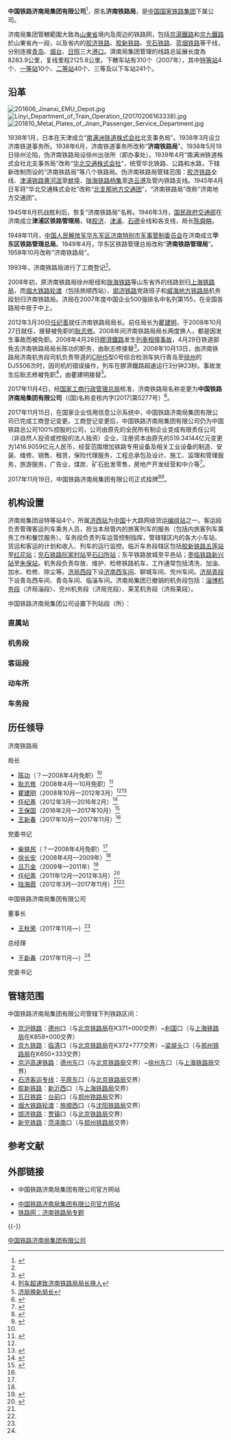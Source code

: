 {{Infobox company
| name = 中国铁路济南局集团有限公司
| name_en = 
| company_logo = [[File:China_Railways.svg|60px]]]]
| company_type = 国有独资企业
| image = 
| image_size = 
| image_caption = 
| other_name = 
| local_code_name = CN
| local_code = 91370000163070951G
| industry = 铁路运输
| foundation = 2017年
| founder = 
| location = [[山东省|山东省]][[济南市|济南市]][[天桥区|天桥区]]站前路2号
| area_served = [[山东省|山东省]]大部
| key_people = 董事长：[[王秋荣|王秋荣]]<br>总经理：[[王新春|王新春]]
| products = 
| services = 铁路客运、铁路货运
| owner = [[中国国家铁路集团|中国国家铁路集团]]
| ratio = 
| homepage = {{URL|www.jntlj.com}}
}}

'''中国铁路济南局集团有限公司'''<ref>{{Cite web|title=中铁总公司制大进展:11家地方铁路集团新掌门亮相|url=http://money.163.com/17/1023/15/D1EO750V002581PP.html|date=2017-10-23|publisher=网易|accessdate=2017-10-31|archive-date=2017-10-26|archive-url=https://web.archive.org/web/20171026071219/http://money.163.com/17/1023/15/D1EO750V002581PP.html|dead-url=yes}}</ref>，原名'''济南铁路局'''，是[[中国国家铁路集团|中国国家铁路集团]]下属公司。

济南局集团管轄範圍大致為[[山東省|山東省]]境内及周边的铁路网，包括[[京滬鐵路|京滬鐵路]]和[[京九鐵路|京九鐵路]]於山東省內一段，以及省内的[[胶济铁路|胶济铁路]]、[[胶新铁路|胶新铁路]]、[[兖石铁路|兖石铁路]]、[[蓝烟铁路|蓝烟铁路]]等干线，分别连接[[青岛港|青岛]]、[[烟台港|烟台]]、[[日照港|日照]]三大[[港口|港口]]。濟南局集团管理的线路总延展长度為8283.9公里，复线里程2125.8公里。下轄车站有310个（2007年），其中[[特等站_(中鐵)|特等站]]4个、[[一等站_(中鐵)|一等站]]10个、[[二等站_(中鐵)|二等站]]40个、三等及以下车站241个。

==沿革==
[[File:201606_Jinanxi_EMU_Depot.jpg|thumb]]
[[File:Linyi_Department_of_Train_Operation_(20170206163338).jpg|thumb]]
[[File:201610_Metal_Plates_of_Jinan_Passenger_Service_Department.jpg|thumb]]

1938年1月，日本在天津成立“[[南满洲铁道株式会社|南满洲铁道株式会社]]北支事务局”。1938年3月设立济南铁道事务所。1938年6月，济南铁道事务所改称“'''济南铁路局'''”。1938年5月19日徐州沦陷，伪济南铁路局设徐州出张所（即办事处）。1939年4月“南满洲铁道株式会社北支事务局”改称“[[华北交通株式会社|华北交通株式会社]]”，统管华北铁路、公路和水路，下辖新改制而设的“济南铁路局”等八个铁路局。伪济南铁路局管辖范围：[[胶济铁路|胶济铁路]]全线、[[津浦铁路|津浦铁路]][[黄河涯站|黄河涯]]至[[蚌埠站|蚌埠]]、[[陇海铁路|陇海铁路]][[杨集站|杨集]]至[[连云港站|连云港]]及管内铁路支线。1945年4月日军将“华北交通株式会社”改称“[[北支那地方交通团|北支那地方交通团]]”，“济南铁路局”改称“济南地方交通团”。

1945年8月抗战胜利后，恢复“济南铁路局”名称。1946年3月，[[国民政府交通部|国民政府交通部]]在济南成立'''津浦区铁路管理局'''，辖[[膠濟鐵路|胶济]]、[[津浦铁路|津浦]]、[[石德铁路|石德]]全线和各支线，局长[[陳舜畊|陈舜畊]]。

1948年11月，[[中国人民解放军华东军区济南特别市军事管制委员会|中国人民解放军华东军区济南特别市军事管制委员会]]在济南成立'''华东区铁路管理总局'''。1949年4月，华东区铁路管理总局改称“'''济南铁路管理局'''”。1958年10月改称“济南铁路局”。

1993年，济南铁路局进行了工商登记<ref name=guapai/>。

2008年初，原济南铁路局徐州枢纽和[[陇海铁路|陇海铁路]]等山东省外的线路划归[[中国铁路上海局集团|上海铁路局]]，而[[烟大铁路轮渡|烟大铁路轮渡]]（包括旅顺西站）、[[邯济铁路|邯济铁路]]党政班子和[[威海地方铁路局|威海地方铁路局]]机务段划归济南铁路局。济局在2007年度中国企业500强排名中名列第155，在全国各路局中居于中上。

2012年3月30日[[任纪善|任纪善]]就任济南铁路局局长。前任局长为[[瞿建明|瞿建明]]，于2008年10月27日就任，接替被免职的[[耿志修|耿志修]]。2008年间济南铁路局局长两度换人，都是因发生事故而被免职。2008年4月28日[[膠濟鐵路|膠濟鐵路]]发生[[2008年胶济铁路列车相撞事故|列車相撞事故]]，4月29日铁道部免去济南铁路局局长陈功的职务，由耿志修接替<ref>{{Cite web|title=铁道部免除原济南铁路局领导班子主要成员职务|url=http://news.sina.com.cn/c/2008-04-29/163315451929.shtml|accessdate=2020-06-30|date=2008-04-29|publisher=新浪网|archive-date=2019-05-11|archive-url=https://web.archive.org/web/20190511110734/http://news.sina.com.cn/c/2008-04-29/163315451929.shtml|dead-url=no}}</ref>。2008年10月13日，由济南铁路局济南机务段司机负责带道的[[和谐号CRH5型电力动车组|CRH5]]型0号综合检测车执行青岛至[[徐州市|徐州]]的DJ5506次时，因司机的错误操作，列车在膠濟鐵路超速运行3分钟23秒。事故发生后耿志修被免职<ref>[http://www.ynet.com/view.jsp?oid=45336815 列车超速致济南铁路局局长换人]{{dead link|date=2018年2月|bot=InternetArchiveBot|fix-attempted=yes}}</ref>，由瞿建明接替<ref>[http://www.ourail.com/viewthread.php?tid=34245 济局换新局长]{{dead link|date=2018年2月|bot=InternetArchiveBot|fix-attempted=yes}}</ref>。

2017年11月4日，经[[国家工商行政管理总局|国家工商行政管理总局]]核准，济南铁路局名称变更为'''中国铁路济南局集团有限公司'''（(国)名称变核内字[2017]第5277号）<ref>{{Cite web|title=15家铁路局将集体变身集团公司：名称变更已通过核准|url=http://www.thepaper.cn/newsDetail_forward_1851596|date=2017-11-06|publisher=澎湃新闻|accessdate=2017-11-06|archive-date=2017-11-06|archive-url=https://web.archive.org/web/20171106120227/http://www.thepaper.cn/newsDetail_forward_1851596|dead-url=no}}</ref>。

2017年11月15日，在国家企业信用信息公示系统中，中国铁路济南局集团有限公司已完成工商登记变更。工商登记变更后，中国铁路济南局集团有限公司仍为中国铁路总公司100%控股的公司，公司由原先的全民所有制企业变成有限责任公司（非自然人投资或控股的法人独资）企业，注册资本由原先的519.34144亿元变更为1416.9059亿元人民币，经营范围增加铁路专用设备及相关工业设备的制造、安装、维修、销售、租赁，保险代理服务，工程总承包及设计、施工、监理和管理服务，旅游服务，广告业，煤炭、矿石批发零售，房地产开发经营和中介等<ref name="wu">{{Cite web|title=北京济南等14家铁路局正式变身路局集团：完成工商登记变更|url=http://www.thepaper.cn/newsDetail_forward_1865510|date=2017-11-15|publisher=澎湃新闻|accessdate=2017-11-16|archive-date=2017-11-16|archive-url=https://web.archive.org/web/20171116191405/http://www.thepaper.cn/newsDetail_forward_1865510|dead-url=no}}</ref>。

2017年11月19日，中国铁路济南局集团有限公司正式挂牌<ref name="guapai">{{Cite web|title=18家铁路局集团改制后集中挂牌！附主要领导人简历|url=http://finance.ifeng.com/a/20171119/15803099_0.shtml|date=2017-11-19|publisher=凤凰网|accessdate=2017-11-19|archive-date=2017-11-19|archive-url=https://web.archive.org/web/20171119082720/http://finance.ifeng.com/a/20171119/15803099_0.shtml|dead-url=no}}</ref><ref>{{Cite web|title=18个铁路局已改制为铁路局集团有限公司，今日正式挂牌|url=http://www.thepaper.cn/newsDetail_forward_1870782|date=2017-11-19|publisher=澎湃新闻|accessdate=2017-11-19|archive-date=2017-11-19|archive-url=https://web.archive.org/web/20171119172031/http://www.thepaper.cn/newsDetail_forward_1870782|dead-url=no}}</ref>。

== 机构设置 ==
济南局集团设特等站4个，所属[[济西站|济西站]]为[[中国|中国]]十大路网级货运[[编组站|编组站]]之一。客运段负责管理客运列车乘务人员，担当本局管内的旅客列车的服务（包括内旅客列车乘务工作和餐饮服务）。车务段负责列车运营控制指挥，管辖辖区内的各大小车站、货运和客运的计划和收入、列车的运行监控。临沂车务段辖区包括[[胶新铁路|胶新铁路]][[五莲站|五莲站]]至[[红花站|红花站]]；[[兖石铁路|兖石铁路]][[阮家村站|阮家村站]]至[[石臼所站|石臼所站]]；东平铁路放城至平邑站；[[枣临铁路|枣临铁路]][[新兴站_(枣庄)|新兴站]]至[[朱保站|朱保站]]。机务段负责存放、维护、检修铁路机车，工作通常包括清洗、加油、加水、检修、除尘等。[[济局西段|济局西段]]下设[[济南西车间|济南西车间]]、聊城车间、兖州车间。[[济局青段|济局青段]]下设青岛西车间、青岛车间、临淄车间。济南局集团已撤销的机务段包括：[[淄博机务段|淄博机务段]]（济局淄段）、兖州机务段（济局兖段）、莱芜机务段（济局莱段）。

中国铁路济南局集团公司设置下列站段（所）：
=== 直属站 ===
{{columns-list|2|
*[[济南站|济南站]]
*[[青岛站|青岛站]]
*[[济西站|济西站]]
*[[济南西站|济南西站]]
*[[日照站|日照站]]
}}

=== 机务段 ===
{{columns-list|2|
*济南机务段（济局济段）
*济南西机务段（济局西段）
*青岛机务段（济局青段）
*威海市地方铁路威海机务段（威局威段）
}}
=== 客运段 ===
{{columns-list|2|
*济南客运段
*青岛客运段
}}
=== 动车所 ===
{{columns-list|2|
*青島動車运用所（青島）
*济南動車运用所（济南西）
}}
=== 车务段 ===
{{columns-list|2|
*临沂车务段
*青岛车务段
*兖州车务段
}}

==历任领导==
;济南铁路局
{{col-begin}}
{{col-2}}
; 局长
*[[陈功|陈功]]（？—2008年4月免职）<ref name=gengxu/>
*[[耿志修|耿志修]]（2008年4月—10月免职）<ref name=gengxu>{{Cite web|url=https://news.qq.com/a/20080428/002796.htm|title=耿志修、徐长安分别任济南铁路局局长和党委书记|date=2008-04-28|publisher=腾讯}}</ref>
*[[瞿建明|瞿建明]]（2008年10月—2012年3月）<ref name=ziliao/><ref>{{Cite web|url=http://news.sohu.com/20081030/n260333343.shtml|title=济南铁路局两局长因胶济线铁路列车超速被免职|date=2008-10-30|publisher=搜狐|accessdate=2017-11-19|archive-date=2016-11-13|archive-url=https://web.archive.org/web/20161113230137/http://news.sohu.com/20081030/n260333343.shtml|dead-url=no}}</ref>
*[[任纪善|任纪善]]（2012年3月—2016年2月）<ref name=ziliao>{{Cite web|url=http://news.sohu.com/20120606/n344877970.shtml|title=资料：济铁领导班子调整 任纪善任局长|date=2012-06-06|publisher=搜狐|accessdate=2017-11-19|archive-date=2017-12-01|archive-url=https://web.archive.org/web/20171201030402/http://news.sohu.com/20120606/n344877970.shtml|dead-url=no}}</ref>
*[[王保国|王保国]]（2016年2月—2017年10月）<ref>{{Cite web|url=http://news.iqilu.com/shandong/yuanchuang/2016/0226/2701933.shtml|title=王保国任济南铁路局局长 任纪善另行安排工作|date=2016-02-26|publisher=齐鲁网|accessdate=2017-11-19|archive-date=2017-12-01|archive-url=https://web.archive.org/web/20171201034304/http://news.iqilu.com/shandong/yuanchuang/2016/0226/2701933.shtml|dead-url=no}}</ref>
*[[王新春|王新春]]（2017年10月—2017年11月）<ref name=wu/>
{{col-2}}
; 党委书记
*[[柴铁民|柴铁民]]（？—2008年4月免职）<ref name=gengxu/>
*[[徐长安|徐长安]]（2008年4月—2009年）<ref name=gengxu/>
*[[吕万金|吕万金]]（2009年—2011年）<ref>{{Cite web|url=http://www.yanjian.com.cn/Article/ShowArticle.asp?ArticleID=1207|title=烟台新火车站开通 济南铁路局领导和市领导为新站开通剪彩|date=2009-08-17|publisher=烟建集团|access-date=2017-11-19|archive-date=2021-05-15|archive-url=https://web.archive.org/web/20210515113734/http://www.yanjian.com.cn/Article/ShowArticle.asp?ArticleID=1207}}</ref>
*[[任纪善|任纪善]]（2011年12月—2012年3月）<ref>{{Cite web|url=http://news.hexun.com/2011-12-22/136595332.html|title=铁路系统人事重新布局：领导岗位缺人|date=2011-12-22|publisher=和讯网|archiveurl=https://web.archive.org/web/20171201080750/http://news.hexun.com/2011-12-22/136595332.html|archivedate=2017-12-01|dead-url=yes|accessdate=2017-11-19}}</ref>
*[[陆海霞|陆海霞]]（2012年3月—2017年11月）<ref name=wu/><ref name=ziliao/>
{{col-end}}

;中国铁路济南局集团有限公司
{{col-begin}}
{{col-3}}
; 董事长
*[[王秋荣|王秋荣]]（2017年11月—）<ref name=wu/>
{{col-3}}
; 总经理
*[[王新春|王新春]]（2017年11月—）<ref name=wu/>
{{col-3}}
; 党委书记
{{col-end}}

==管辖范围==
中国铁路济南局集团有限公司管辖下列铁路区间：
*[[京沪铁路|京沪铁路]]：[[德州站|德州]]口（与[[中国铁路北京局集团|北京铁路局]]在K371+000交界）~[[利国站|利国]]口（与[[中国铁路上海局集团|上海铁路局]]在K859+000交界）
*[[京九铁路|京九铁路]]：[[临清站|临清]]口（与[[中国铁路北京局集团|北京铁路局]]在K372+777交界）~[[梁堤头站|梁堤头]]口（与[[中国铁路郑州局集团|郑州铁路局]]在K650+333交界）
*[[京沪高速铁路|京沪高速铁路]]：[[德州东站|德州东]]口（与[[中国铁路北京局集团|北京铁路局]]交界）~[[徐州东站|徐州东]]口（与[[中国铁路上海局集团|上海铁路局]]交界）
*[[石济客运专线|石济客运专线]]：[[平原东站|平原东]]口（与[[中国铁路北京局集团|北京铁路局]]交界）
*[[胶新铁路|胶新铁路]]：[[新沂西站|新沂西]]口（与[[中国铁路上海局集团|上海铁路局]]交界）
*[[瓦日铁路|瓦日铁路]]：[[台前站|台前]]口（与[[中国铁路郑州局集团|郑州铁路局]]交界）
*[[烟大铁路轮渡|烟大铁路轮渡]]：[[旅顺西站|旅顺西]]口（与[[中国铁路沈阳局集团|沈阳铁路局]]交界）
*[[邯济铁路|邯济铁路]]：[[贾镇站|贾镇]]口（与[[中国铁路北京局集团|北京铁路局]]交界）
*[[新兖铁路|新兖铁路]]：[[菏泽南站|菏泽南]]口（与[[中国铁路郑州局集团|郑州铁路局]]交界）

== 参考文献 ==
{{Reflist|2}}

==外部链接==
{{commonscat|Jinan Railway Bureau}}

* 中国铁路济南局集团有限公司官方网站

*[https://web.archive.org/web/20100224022738/http://www.jntlj.com/ 中国铁路济南局集团有限公司官方网站]
*[http://www.tielu.cn/jinan/ 铁路网：济南铁路局专题]{{Wayback|url=http://www.tielu.cn/jinan/ |date=20161129083824 }}

{{-}}
{{中国国家铁路集团有限公司}}
{{中国铁路济南局集团有限公司}}

[[Category:中国铁路济南局集团有限公司|]]